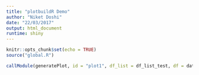 ```yaml
---
title: "plotbuildR Demo"
author: "Niket Doshi"
date: "22/03/2017"
output: html_document
runtime: shiny
---
```


```r
knitr::opts_chunk$set(echo = TRUE)
source("global.R")
```

```r
callModule(generatePlot, id = "plot1", df_list = df_list_test, df = data1, x= "Petal.Length", y = "Sepal.Length", color = "Species", plot_type = "Scatter Plot")
```